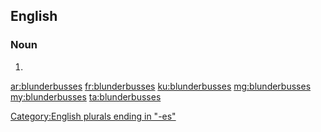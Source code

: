==English==

===Noun===
{{head|en|plural}}

# {{plural of|blunderbuss|lang=en}}

[[Category:English plurals ending in "-es"]]

[[ar:blunderbusses]]
[[fr:blunderbusses]]
[[ku:blunderbusses]]
[[mg:blunderbusses]]
[[my:blunderbusses]]
[[ta:blunderbusses]]